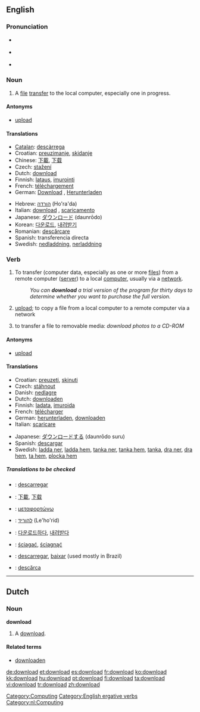 {{see|Download}}
==English==

===Pronunciation===
*{{italbrac|[[RP]]}} {{IPA|/ˌdaʊnˈləʊd/}}
*{{italbrac|US}} {{IPA|/ˈdaʊnˌloʊd/}}
*{{audio|en-us-download.ogg|Audio (US)}}

===Noun===
{{en-noun}}

# A [[file]] [[transfer]] to the local computer, especially one in progress.

====Antonyms====
*[[upload]]

====Translations====
{{trans-top|file transfer to the local computer}}
*[[Catalan]]: [[descàrrega]]
*Croatian: [[preuzimanje]], [[skidanje]]
*Chinese: [[下載]], [[下载]]
*Czech: [[stažení]] {{n}}
*Dutch: [[download]] {{m}}
*Finnish: [[lataus]], [[imurointi]] {{italbrac|slang}}
*French: [[téléchargement]] {{m}}
*German: [[Download]] {{m}}, [[Herunterladen]] {{n}}
{{trans-mid}}
*Hebrew: [[הורדה]] (Ho'ra'da) {{f}}
*Italian: [[download#Italian|download]] {{m}}, [[scaricamento]] {{m}}
*Japanese: [[ダウンロード]] (daunrōdo)
*Korean: [[다운로드]], [[내려받기]]
*Romanian: [[descărcare]] {{f}}
*Spanish: transferencia directa
*Swedish: [[nedladdning]], [[nerladdning]]
{{trans-bottom}}

===Verb===
{{en-verb}}

# {{transitive}}To transfer (computer data, especially as one or more [[file|files]]) from a remote computer ([[server]]) to a local [[computer]], usually via a [[network]].
#: ''You can '''download''' a trial version of the program for thirty days to determine whether you want to purchase the full version.''
# {{context|transitive|nonstandard}} [[upload]]; to copy a file from a local computer to a remote computer via a network
# {{context|transitive|nonstandard}} to transfer a file to removable media: ''download photos to a CD-ROM''

====Antonyms====
*[[upload]]

====Translations====
{{trans-top|to transfer data from a remote computer to a local one}}
*Croatian: [[preuzeti]], [[skinuti]]
*Czech: [[stáhnout]]
*Danish: [[nedlagre]]
*Dutch: [[downloaden]]
*Finnish: [[ladata]], [[imuroida]] {{italbrac|slang}}
*French: [[télécharger]]
*German: [[herunterladen]], [[downloaden]]
*Italian: [[scaricare]]
{{trans-mid}}
*Japanese: [[ダウンロードする]] (daunrōdo suru)
*Spanish: [[descargar]]
*Swedish: [[ladda ner]], [[ladda hem]], [[tanka ner]], [[tanka hem]], [[tanka]], [[dra ner]], [[dra hem]], [[ta hem]], [[plocka hem]]
{{trans-bottom}}

=====Translations to be checked=====
{{checktrans-top}}
*{{ttbc|Catalan}}: [[descarregar]]
*{{ttbc|Chinese}}: [[下載]], [[下载]]
*{{ttbc|Greek}}: [[μεταφορτώνω]]
*{{ttbc|Hebrew}}: [[להוריד]] (Le'ho'rid)
*{{ttbc|Korean}}: [[다운로드하다]], [[내려받다]]
*{{ttbc|Polish}}: [[ściągać]], [[ściągnąć]]
*{{ttbc|Portuguese}}: [[descarregar]], [[baixar]] (used mostly in Brazil)
*{{ttbc|Romanian}}: [[descărca]]
{{trans-bottom}}

[[Category:Computing]]
[[Category:English ergative verbs]]

----

==Dutch==

===Noun===
'''download''' {{m}}

# A [[#English|download]].

====Related terms====
*[[downloaden]]

[[Category:nl:Computing]]

[[de:download]]
[[et:download]]
[[es:download]]
[[fr:download]]
[[ko:download]]
[[kk:download]]
[[hu:download]]
[[pt:download]]
[[fi:download]]
[[ta:download]]
[[vi:download]]
[[tr:download]]
[[zh:download]]